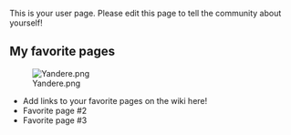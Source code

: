 
This is your user page. Please edit this page to tell the community about yourself!

==My favorite pages==
[[File:Yandere.png|thumb]]

* Add links to your favorite pages on the wiki here!
* Favorite page #2
* Favorite page #3